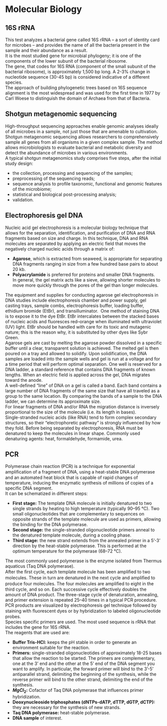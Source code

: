# Molecular Biology

## 16S rRNA 
This test analyzes a bacterial gene called 16S rRNA – a sort of identity card for microbes – and provides the name of all the bacteria present in the sample and their abundance as a result.\
It is the most studied gene for microbial phylogeny; it is one of the components of the lower subunit of the bacterial ribosome.\
The gene, that codes for 16S RNA (component of the small subunit of the bacterial ribosome), is approximately 1,500 bp long. A 2-3% change in nucleotide sequence (30-45 bp) is considered indicative of a different species.\
The approach of building phylogenetic trees based on 16S sequence alignment is the most widespread and was used for the first time in 1977 by Carl Woese to distinguish the domain of Archaea from that of Bacteria.\

## Shotgun metagenomic sequencing 
High-throughput sequencing approaches enable genomic analyses ideally of all microbes in a sample, not just those that are amenable to cultivation.\
Shotgun metagenomic sequencing allows researchers to comprehensively sample all genes from all organisms in a given complex sample. The method allows microbiologists to evaluate bacterial and metabolic diversity and detect the abundance of microbes in various environments.\
A typical shotgun metagenomics study comprises five steps, after the initial study design:

-   the collection, processing and sequencing of the samples;\
-   preprocessing of the sequencing reads;\
-   sequence analysis to profile taxonomic, functional and genomic features of the microbiome;\
-   statistical and biological post-processing analysis;\
-   validation.\

## Electrophoresis gel DNA
Nucleic acid gel electrophoresis is a molecular biology technique that allows for the separation, identification, and purification of DNA and RNA fragments based on size and charge. In this technique, DNA and RNA molecules are separated by applying an electric field that moves the negatively charged nucleic acids through a matrix of:

-   **Agarose**, which is extracted from seaweed, is appropriate for separating DNA fragments ranging in size from a few hundred base pairs to about 20 kb.\
-   **Polyacrylamide** is preferred for proteins and smaller DNA fragments.\
In general, the gel matrix acts like a sieve, allowing shorter molecules to move more quickly through the pores of the gel than longer molecules.\

The equipment and supplies for conducting agarose gel electrophoresis in DNA studies include electrophoresis chamber and power supply, gel casting trays, sample combs, electrophoresis buffer, loading buffer, ethidium bromide (EtBr), and transilluminator.\ 
One method of staining DNA is to expose it to the dye EtBr. EtBr intercalates between the stacked bases of nucleic acids and fluoresces red–orange when illuminated with ultraviolet (UV) light. EtBr should be handled with care for its toxic and mutagenic nature; this is the reason why, it is substituted by other dyes like Sybr Green.\
Agarose gels are cast by melting the agarose powder dissolved in a specific buffer until a clear, transparent solution is achieved. The melted gel is then poured on a tray and allowed to solidify. Upon solidification, the DNA samples are loaded into the sample wells and gel is run at a voltage and for a time period that will perform optimal separation. One well is reserved for a DNA ladder, a standard reference that contains DNA fragments of known lengths. When an electric field is applied across the gel, DNA migrates toward the anode.\
A well-defined “line” of DNA on a gel is called a band. Each band contains a large number of DNA fragments of the same size that have all traveled as a group to the same location. By comparing the bands of a sample to the DNA ladder, we can determine its approximate size.\
For linear fragments of DNA and/or RNA the migration distance is inversely proportional to the size of the molecule (i.e. its length in bases).\
Single-stranded nucleic acids (like RNA) tend to form complex secondary structures, so their "electrophoretic pathway" is strongly influenced by how they fold. Before being separated by electrophoresis, RNA must be denatured to keep the molecules in linear shape. Commonly used denaturing agents: heat, formaldehyde, formamide, urea.\

## PCR
Polymerase chain reaction (PCR) is a technique for exponential ampliﬁcation of a fragment of DNA, using a heat-stable DNA polymerase and an automated heat block that is capable of rapid changes of temperature, inducing the enzymatic synthesis of millions of copies of a specific DNA segment.\
It can be schematized in different steps:

-   **First stage:** The template DNA molecule is initially denatured to two single strands by heating to high temperature (typically 90–95 °C). Two small oligonucleotides that are complementary to sequences on opposite strands of the template molecule are used as primers, allowing the binding for the DNA polymerase.\
-   **Second stage:** the single-stranded oligonucleotide primers anneal to the denatured template molecule, during a cooling phase.\
-   **Third stage:** the new strand extends from the annealed primer in a 5'-3' direction by the heat-stable polymerase. This is performed at the optimum temperature for the polymerase (68–72 °C).\

The most commonly used polymerase is the enzyme isolated from Thermus aquaticus (Taq DNA polymerase).\
After the ﬁrst cycle, each template molecule has been ampliﬁed to two molecules. These in turn are denatured in the next cycle and ampliﬁed to produce four molecules. The four molecules are ampliﬁed to eight in the third cycle, and so on. Each successive cycle effectively doubles the amount of DNA product. The three-stage cycle of denaturation, annealing, and primer extension is repeated 25–40 times in a typical PCR procedure.\
PCR products are visualized by electrophoresis gel technique followed by staining with ﬂuorescent dyes or by hybridization to labeled oligonucleotide probes.\
Species specific primers are used. The most used sequence is rRNA that includes the gene for 16S rRNA.\
The reagents that are used are:

-   **Buffer Tris-HCl:** keeps the pH stable in order to generate an environment suitable for the reaction.\
-   **Primers:** single-stranded oligonucleotides of approximately 18-25 bases that allow the reaction to be started. The primers are complementary, one at the 3' end and the other at the 5' end of the DNA segment you want to amplify. In particular, the forward primer will bind to the 3'-5' antiparallel strand, delimiting the beginning of the synthesis, while the reverse primer will bind to the other strand, delimiting the end of the synthesis.\
-   **$MgCl_{2}$:** Cofactor of Taq DNA polymerase that influences primer hybridization.\
-   **Deoxynucleoside triphosphates (dNTPs-dATP, dTTP, dGTP, dCTP):** they are necessary for the synthesis of new strands.\
-   **Taq DNA polymerase:** heat-stable polymerase.\
-   **DNA sample** of interest.\